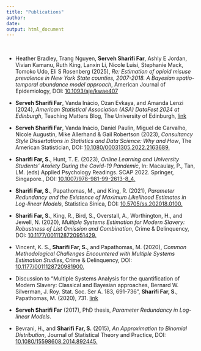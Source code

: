 ```yaml
---
title: "Publications"
author: 
date: 
output: html_document
---
```


$~$


- Heather Bradley, Trang Nguyen, __Serveh Sharifi Far__, Ashly E Jordan, Vivian Kamanu, Ruth King, Lanxin Li, Nicole Luisi, Stephanie Mack, Tomoko Udo, Eli S Rosenberg (2025), _Re: Estimation of opioid misuse prevalence in New York State counties, 2007-2018. A Bayesian spatio-temporal abundance model approach_, American Journal of Epidemiology, DOI: [10.1093/aje/kwae407](https://doi.org/10.1093/aje/kwae407)

  

- __Serveh Sharifi Far__, Vanda Inácio, Ozan Evkaya, and Amanda Lenzi (2024), _American Statistical Association (ASA) DataFest 2024 at Edinburgh_, Teaching Matters Blog, The University of Edinburgh, [link](https://blogs.ed.ac.uk/teaching-matters/american-statistical-association-asa-datafest-2024-at-edinburgh/)      



- __Serveh Sharifi Far__, Vanda Inácio, Daniel Paulin, Miguel de Carvalho, Nicole Augustin, Mike Allerhand & Gail Robertson  (2023), _Consultancy Style Dissertations in Statistics and Data Science: Why and How_, The American Statistician, DOI: [10.1080/00031305.2022.2163689.](https://www.tandfonline.com/doi/full/10.1080/00031305.2022.2163689)



- __Sharifi Far, S.__, Hunt, T. E. (2023), _Online Learning and University Students’ Anxiety During the Covid-19 Pandemic_, In: Macaulay, P., Tan, LM. (eds) Applied Psychology Readings. SCAP 2022. Springer, Singapore., DOI: [10.1007/978-981-99-2613-8_4.](https://doi.org/10.1007/978-981-99-2613-8_4)


  
- __Sharifi Far, S.__, Papathomas, M., and King, R. (2021), _Parameter Redundancy and the Existence of Maximum Likelihood Estimates in Log-linear Models_, Statistica Sinica, DOI: [10.5705/ss.202018.0100.](http://www3.stat.sinica.edu.tw/statistica/J31N3/J31N301/J31N301.html)


  
- __Sharifi Far, S.__, King, R., Bird, S., Overstall, A., Worthington, H., and Jewell, N. (2020), _Multiple Systems Estimation for Modern Slavery: Robustness of List Omission and Combination_, Crime & Delinquency, DOI: [10.1177/0011128720951429.](https://journals.sagepub.com/doi/10.1177/0011128720951429)


  
- Vincent, K. S., __Sharifi Far, S.__, and Papathomas, M. (2020), _Common Methodological Challenges Encountered with Multiple Systems Estimation Studies_, Crime & Delinquency, DOI: [10.1177/0011128720981900.](https://journals.sagepub.com/doi/10.1177/0011128720981900)



- Discussion to "Multiple Systems Analysis for the quantification of Modern Slavery: Classical and Bayesian approaches, Bernard W. Silverman, J. Roy. Stat. Soc. Ser A.  183, 691-736", __Sharifi Far, S.__, Papathomas, M. (2020), 731. [link](https://rss.onlinelibrary.wiley.com/doi/full/10.1111/rssa.12505)



- __Serveh Sharifi Far__ (2017), PhD thesis, _Parameter Redundancy in Log-linear Models_.   


  
- Bevrani, H., and __Sharifi Far, S.__ (2015), _An Approximation to Binomial Distribution_, Journal of Statistical Theory and Practice, DOI: [10.1080/15598608.2014.892445.](https://www.tandfonline.com/doi/abs/10.1080/15598608.2014.892445?journalCode=ujsp20#.VKrb-ntSK-E)


       